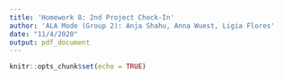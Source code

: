 ```yaml
---
title: 'Homework 8: 2nd Project Check-In'
author: 'ALA Mode (Group 2): Anja Shahu, Anna Wuest, Ligia Flores'
date: "11/4/2020"
output: pdf_document
---
```


```r
knitr::opts_chunk$set(echo = TRUE)
```